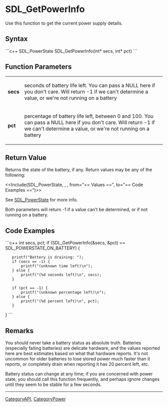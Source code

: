 <!-- pragma section-numbers off -->
<!-- pragma disable-camelcase -->

= SDL_GetPowerInfo =
Use this function to get the current power supply details.


== Syntax ==
```c++
SDL_PowerState SDL_GetPowerInfo(int* secs, int* pct)
```

== Function Parameters ==
{|
|'''secs'''
|seconds of battery life left. You can pass a NULL here if you don't care. Will return -1 if we can't determine a value, or we're not running on a battery
|-
|'''pct'''
|percentage of battery life left, between 0 and 100. You can pass a NULL here if you don't care. Will return -1 if we can't determine a value, or we're not running on a battery
|}

== Return Value ==
Returns the state of the battery, if any.  Return values may be any of the following:

<<Include(SDL_PowerState, , , from="== Values ==", to="== Code Examples ==")>>

See [[SDL_PowerState]] for more info.

Both parameters will return -1 if a value can't be determined, or if not running on a battery.

== Code Examples ==
```c++
int secs, pct; 
if (SDL_GetPowerInfo(&secs, &pct) == SDL_POWERSTATE_ON_BATTERY) {
    printf("Battery is draining: ");
    if (secs == -1) {
        printf("(unknown time left)\n");
    } else {
        printf("(%d seconds left)\n", secs);
    }

    if (pct == -1) {
        printf("(unknown percentage left)\n");
    } else {
        printf("(%d percent left)\n", pct);
    }
}
```

== Remarks ==
You should never take a battery status as absolute truth. Batteries (especially failing batteries) are delicate hardware, and the values reported here are best estimates based on what that hardware reports. It's not uncommon for older batteries to lose stored power much faster than it reports, or completely drain when reporting it has 20 percent left, etc.

Battery status can change at any time; if you are concerned with power state, you should call this function frequently, and perhaps ignore changes until they seem to be stable for a few seconds.

----
[[CategoryAPI]], [[CategoryPower]]
